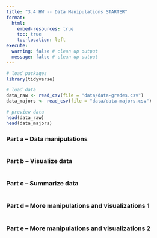```yaml
---
title: "3.4 HW -- Data Manipulations STARTER"
format:
  html:
    embed-resources: true
    toc: true
    toc-location: left
execute: 
  warning: false # clean up output
  message: false # clean up output
---
```


```r

# load packages
library(tidyverse)

```

```r

# load data
data_raw <- read_csv(file = "data/data-grades.csv")
data_majors <- read_csv(file = "data/data-majors.csv")

# preview data
head(data_raw)
head(data_majors)

```

### Part a -- Data manipulations

```r

```

### Part b -- Visualize data

```r

```

### Part c -- Summarize data

```r

```

### Part d -- More manipulations and visualizations 1

```r

```

### Part e -- More manipulations and visualizations 2

```r

```